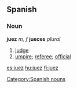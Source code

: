 == Spanish ==
=== Noun ===
'''juez''' ''m, f'' '''jueces''' ''plural''
# [[judge]]
# [[umpire]]; [[referee]]; [[official]]
[[Category:Spanish nouns]]

[[es:juez]]
[[hu:juez]]
[[fi:juez]]